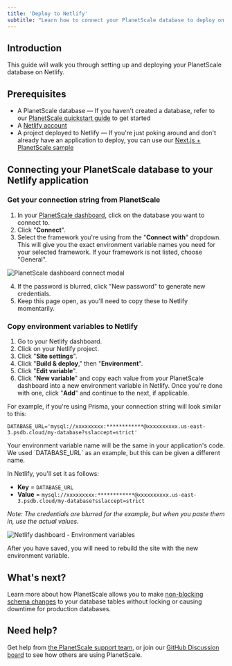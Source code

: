 ```yaml
---
title: 'Deploy to Netlify'
subtitle: "Learn how to connect your PlanetScale database to deploy on Netlify"
---
```


## Introduction

This guide will walk you through setting up and deploying your PlanetScale database on Netlify.

## Prerequisites

- A PlanetScale database &mdash; If you haven't created a database, refer to our [PlanetScale quickstart guide](/docs/tutorials/planetscale-quick-start-guide) to get started
- A [Netlify account](https://netlify.com/)
- A project deployed to Netlify &mdash; If you're just poking around and don't already have an application to deploy, you can use our [Next.js + PlanetScale sample](/docs/tutorials/connect-nextjs-app)

## Connecting your PlanetScale database to your Netlify application

### Get your connection string from PlanetScale

1. In your [PlanetScale dashboard](https://app.planetscale.com), click on the database you want to connect to.
2. Click "**Connect**".
3. Select the framework you're using from the "**Connect with**" dropdown. This will give you the exact environment variable names you need for your selected framework. If your framework is not listed, choose "General".

![PlanetScale dashboard connect modal](/docs/img/docs/prisma-connection-modal.png)

4. If the password is blurred, click "New password" to generate new credentials.
5. Keep this page open, as you'll need to copy these to Netlify momentarily.

### Copy environment variables to Netlify

1. Go to your Netlify dashboard.
2. Click on your Netlify project.
3. Click "**Site settings**".
4. Click "**Build & deploy**," then "**Environment**".
5. Click "**Edit variable**".
5. Click "**New variable**" and copy each value from your PlanetScale dashboard into a new environment variable in Netlify. Once you're done with one, click "**Add**" and continue to the next, if applicable.

For example, if you're using Prisma, your connection string will look similar to this:

```
DATABASE_URL='mysql://xxxxxxxxx:************@xxxxxxxxxx.us-east-3.psdb.cloud/my-database?sslaccept=strict'
```

<InfoBlock type='note'>
  Your environment variable name will be the same in your application's code. We used `DATABASE_URL` as an example, but this can be given a different name.
</InfoBlock>

In Netlify, you'll set it as follows:

- **Key** = `DATABASE_URL`
- **Value** = `mysql://xxxxxxxxx:************@xxxxxxxxxx.us-east-3.psdb.cloud/my-database?sslaccept=strict`

*Note: The credentials are blurred for the example, but when you paste them in, use the actual values.*

![Netlify dashboard - Environment variables](/docs/img/docs/netlify-environment-variables.png)

After you have saved, you will need to rebuild the site with the new environment variable.

## What's next?

Learn more about how PlanetScale allows you to make [non-blocking schema changes](/docs/concepts/nonblocking-schema-changes) to your database tables without locking or causing downtime for production databases.

## Need help?

Get help from [the PlanetScale support team](https://support.planetscale.com), or join our [GitHub Discussion board](https://github.com/planetscale/discussion/discussions) to see how others are using PlanetScale.
